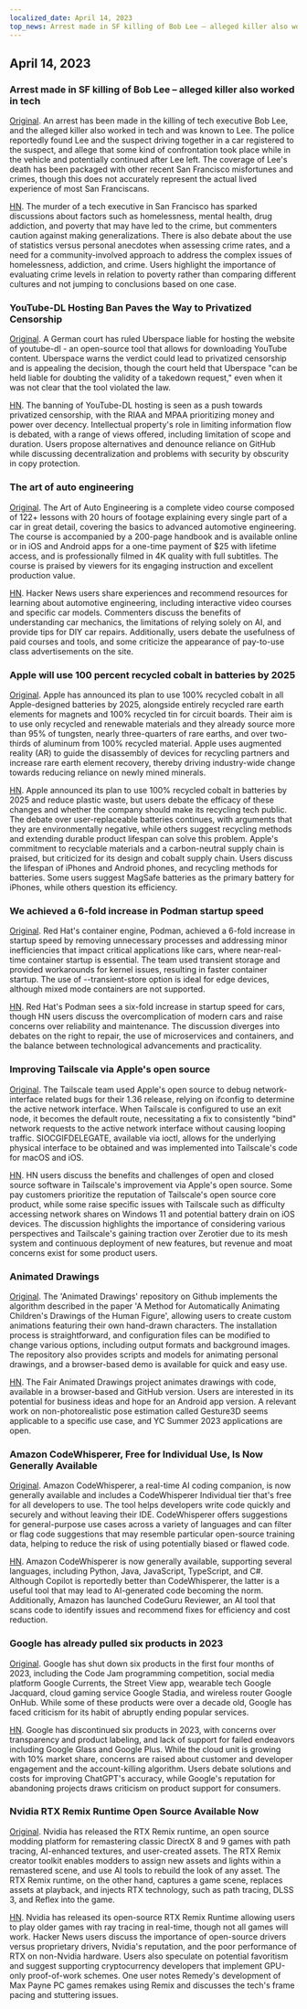 ```yaml
---
localized_date: April 14, 2023
top_news: Arrest made in SF killing of Bob Lee – alleged killer also worked in tech
---
```




<CallToAction />

<Steps>

## April 14, 2023

### Arrest made in SF killing of Bob Lee – alleged killer also worked in tech

[Original](https://missionlocal.org/2023/04/bob-lee-killing-arrest-made-san-francisco/).
An arrest has been made in the killing of tech executive Bob Lee, and the alleged killer also worked in tech and was known to Lee. The police reportedly found Lee and the suspect driving together in a car registered to the suspect, and allege that some kind of confrontation took place while in the vehicle and potentially continued after Lee left. The coverage of Lee's death has been packaged with other recent San Francisco misfortunes and crimes, though this does not accurately represent the actual lived experience of most San Franciscans.

[HN](http://news.ycombinator.com/item?id=35555525).
The murder of a tech executive in San Francisco has sparked discussions about factors such as homelessness, mental health, drug addiction, and poverty that may have led to the crime, but commenters caution against making generalizations. There is also debate about the use of statistics versus personal anecdotes when assessing crime rates, and a need for a community-involved approach to address the complex issues of homelessness, addiction, and crime. Users highlight the importance of evaluating crime levels in relation to poverty rather than comparing different cultures and not jumping to conclusions based on one case.

### YouTube-DL Hosting Ban Paves the Way to Privatized Censorship

[Original](https://torrentfreak.com/youtube-dl-hosting-ban-paves-the-way-to-privatized-censorship-230411/).
A German court has ruled Uberspace liable for hosting the website of youtube-dl - an open-source tool that allows for downloading YouTube content. Uberspace warns the verdict could lead to privatized censorship and is appealing the decision, though the court held that Uberspace "can be held liable for doubting the validity of a takedown request," even when it was not clear that the tool violated the law.

[HN](http://news.ycombinator.com/item?id=35553337).
The banning of YouTube-DL hosting is seen as a push towards privatized censorship, with the RIAA and MPAA prioritizing money and power over decency. Intellectual property's role in limiting information flow is debated, with a range of views offered, including limitation of scope and duration. Users propose alternatives and denounce reliance on GitHub while discussing decentralization and problems with security by obscurity in copy protection.

### The art of auto engineering

[Original](https://www.howacarworks.com/video-course).
The Art of Auto Engineering is a complete video course composed of 122+ lessons with 20 hours of footage explaining every single part of a car in great detail, covering the basics to advanced automotive engineering. The course is accompanied by a 200-page handbook and is available online or in iOS and Android apps for a one-time payment of $25 with lifetime access, and is professionally filmed in 4K quality with full subtitles. The course is praised by viewers for its engaging instruction and excellent production value.

[HN](http://news.ycombinator.com/item?id=35552393).
Hacker News users share experiences and recommend resources for learning about automotive engineering, including interactive video courses and specific car models. Commenters discuss the benefits of understanding car mechanics, the limitations of relying solely on AI, and provide tips for DIY car repairs. Additionally, users debate the usefulness of paid courses and tools, and some criticize the appearance of pay-to-use class advertisements on the site.

### Apple will use 100 percent recycled cobalt in batteries by 2025

[Original](https://www.apple.com/newsroom/2023/04/apple-will-use-100-percent-recycled-cobalt-in-batteries-by-2025/).
Apple has announced its plan to use 100% recycled cobalt in all Apple-designed batteries by 2025, alongside entirely recycled rare earth elements for magnets and 100% recycled tin for circuit boards. Their aim is to use only recycled and renewable materials and they already source more than 95% of tungsten, nearly three-quarters of rare earths, and over two-thirds of aluminum from 100% recycled material. Apple uses augmented reality (AR) to guide the disassembly of devices for recycling partners and increase rare earth element recovery, thereby driving industry-wide change towards reducing reliance on newly mined minerals.

[HN](http://news.ycombinator.com/item?id=35554270).
Apple announced its plan to use 100% recycled cobalt in batteries by 2025 and reduce plastic waste, but users debate the efficacy of these changes and whether the company should make its recycling tech public. The debate over user-replaceable batteries continues, with arguments that they are environmentally negative, while others suggest recycling methods and extending durable product lifespan can solve this problem. Apple's commitment to recyclable materials and a carbon-neutral supply chain is praised, but criticized for its design and cobalt supply chain. Users discuss the lifespan of iPhones and Android phones, and recycling methods for batteries. Some users suggest MagSafe batteries as the primary battery for iPhones, while others question its efficiency.

### We achieved a 6-fold increase in Podman startup speed

[Original](https://www.redhat.com/sysadmin/speed-containers-podman-raspberry-pi).
Red Hat's container engine, Podman, achieved a 6-fold increase in startup speed by removing unnecessary processes and addressing minor inefficiencies that impact critical applications like cars, where near-real-time container startup is essential. The team used transient storage and provided workarounds for kernel issues, resulting in faster container startup. The use of --transient-store option is ideal for edge devices, although mixed mode containers are not supported.

[HN](http://news.ycombinator.com/item?id=35551830).
Red Hat's Podman sees a six-fold increase in startup speed for cars, though HN users discuss the overcomplication of modern cars and raise concerns over reliability and maintenance. The discussion diverges into debates on the right to repair, the use of microservices and containers, and the balance between technological advancements and practicality.

### Improving Tailscale via Apple's open source

[Original](https://tailscale.dev/blog/darwin-spelunking).
The Tailscale team used Apple's open source to debug network-interface related bugs for their 1.36 release, relying on ifconfig to determine the active network interface. When Tailscale is configured to use an exit node, it becomes the default route, necessitating a fix to consistently "bind" network requests to the active network interface without causing looping traffic. SIOCGIFDELEGATE, available via ioctl, allows for the underlying physical interface to be obtained and was implemented into Tailscale's code for macOS and iOS.

[HN](http://news.ycombinator.com/item?id=35559124).
HN users discuss the benefits and challenges of open and closed source software in Tailscale's improvement via Apple's open source. Some pay customers prioritize the reputation of Tailscale's open source core product, while some raise specific issues with Tailscale such as difficulty accessing network shares on Windows 11 and potential battery drain on iOS devices. The discussion highlights the importance of considering various perspectives and Tailscale's gaining traction over Zerotier due to its mesh system and continuous deployment of new features, but revenue and moat concerns exist for some product users.

### Animated Drawings

[Original](https://fairanimateddrawings.com/site/home).
The 'Animated Drawings' repository on Github implements the algorithm described in the paper 'A Method for Automatically Animating Children's Drawings of the Human Figure', allowing users to create custom animations featuring their own hand-drawn characters. The installation process is straightforward, and configuration files can be modified to change various options, including output formats and background images. The repository also provides scripts and models for animating personal drawings, and a browser-based demo is available for quick and easy use.

[HN](http://news.ycombinator.com/item?id=35561203).
The Fair Animated Drawings project animates drawings with code, available in a browser-based and GitHub version. Users are interested in its potential for business ideas and hope for an Android app version. A relevant work on non-photorealistic pose estimation called Gesture3D seems applicable to a specific use case, and YC Summer 2023 applications are open.

### Amazon CodeWhisperer, Free for Individual Use, Is Now Generally Available

[Original](https://aws.amazon.com/blogs/aws/amazon-codewhisperer-free-for-individual-use-is-now-generally-available/).
Amazon CodeWhisperer, a real-time AI coding companion, is now generally available and includes a CodeWhisperer Individual tier that's free for all developers to use. The tool helps developers write code quickly and securely and without leaving their IDE. CodeWhisperer offers suggestions for general-purpose use cases across a variety of languages and can filter or flag code suggestions that may resemble particular open-source training data, helping to reduce the risk of using potentially biased or flawed code.

[HN](http://news.ycombinator.com/item?id=35554460).
Amazon CodeWhisperer is now generally available, supporting several languages, including Python, Java, JavaScript, TypeScript, and C#. Although Copilot is reportedly better than CodeWhisperer, the latter is a useful tool that may lead to AI-generated code becoming the norm. Additionally, Amazon has launched CodeGuru Reviewer, an AI tool that scans code to identify issues and recommend fixes for efficiency and cost reduction.

### Google has already pulled six products in 2023

[Original](https://toolhub.tech/blog/Google-2023-Shutdown-Spree-6-Products-Pulled-in-Just-4-Months/).
Google has shut down six products in the first four months of 2023, including the Code Jam programming competition, social media platform Google Currents, the Street View app, wearable tech Google Jacquard, cloud gaming service Google Stadia, and wireless router Google OnHub. While some of these products were over a decade old, Google has faced criticism for its habit of abruptly ending popular services.

[HN](http://news.ycombinator.com/item?id=35553421).
Google has discontinued six products in 2023, with concerns over transparency and product labeling, and lack of support for failed endeavors including Google Glass and Google Plus. While the cloud unit is growing with 10% market share, concerns are raised about customer and developer engagement and the account-killing algorithm. Users debate solutions and costs for improving ChatGPT's accuracy, while Google's reputation for abandoning projects draws criticism on product support for consumers.

### Nvidia RTX Remix Runtime Open Source Available Now

[Original](https://www.nvidia.com/en-us/geforce/news/rtx-remix-runtime-open-source-download/).
Nvidia has released the RTX Remix runtime, an open source modding platform for remastering classic DirectX 8 and 9 games with path tracing, AI-enhanced textures, and user-created assets. The RTX Remix creator toolkit enables modders to assign new assets and lights within a remastered scene, and use AI tools to rebuild the look of any asset. The RTX Remix runtime, on the other hand, captures a game scene, replaces assets at playback, and injects RTX technology, such as path tracing, DLSS 3, and Reflex into the game.

[HN](http://news.ycombinator.com/item?id=35552378).
Nvidia has released its open-source RTX Remix Runtime allowing users to play older games with ray tracing in real-time, though not all games will work. Hacker News users discuss the importance of open-source drivers versus proprietary drivers, Nvidia's reputation, and the poor performance of RTX on non-Nvidia hardware. Users also speculate on potential favoritism and suggest supporting cryptocurrency developers that implement GPU-only proof-of-work schemes. One user notes Remedy's development of Max Payne PC games remakes using Remix and discusses the tech's frame pacing and stuttering issues.

</Steps>
